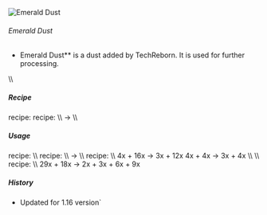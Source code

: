 ![Emerald Dust](/mods/techreborn/emerald_dust.png)

###### Emerald Dust


- Emerald Dust** is a dust added by TechReborn. It is used for
        further processing.

\\\\

##### Recipe

<Mcitem id="minecraft:crafting_table"/> recipe:
<Recipe recipe=" input techreborn:small_pile_of_emerald_dust
techreborn:small_pile_of_emerald_dust air input
techreborn:small_pile_of_emerald_dust
techreborn:small_pile_of_emerald_dust air input air air air output
techreborn:emerald_dust "/>
<Mcitem id="techreborn:grinder"/> recipe: \\\\
<Mcitem id="minecraft:emerald"/> -\>
<Mcitem id="techreborn:emerald_dust"/> \\\\

##### Usage

<Mcitem id="minecraft:crafting_table"/> recipe:
<Recipe recipe=" input air air air input air techreborn:emerald_dust
air input air air air output techreborn:small_pile_of_emerald_dust,4
"/> \\\\
<Mcitem id="techreborn:compressor"/> recipe: \\\\
<Mcitem id="techreborn:emerald_dust"/> -\>
<Mcitem id="techreborn:emerald_plate"/> \\\\
<Mcitem id="techreborn:implosion_compressor"/>
recipe: \\\\
4x<Mcitem id="techreborn:emerald_dust"/> +
16x<Mcitem id="minecraft:TNT"/> -\>
3x<Mcitem id="minecraft:emerald"/> +
12x<Mcitem id="techreborn:dark_ashes"/>
4x<Mcitem id="techreborn:emerald_dust"/> +
4x<Mcitem id="minecraft:end_crystal"/> -\>
3x<Mcitem id="minecraft:emerald"/> +
4x<Mcitem id="techreborn:ender_eye_small_dust"/>
\\\\ \\\\
<Mcitem id="techreborn:industrial_electrolyzer"/>
recipe: \\\\
29x<Mcitem id="techreborn:emerald_dust"/> +
18x<Mcitem id="techreborn:empty_cell"/> -\>
2x<Mcitem id="techreborn:aluminium_dust"/> +
3x<Mcitem id="techreborn:beryllium_cell"/> +
6x<Mcitem id="techreborn:silicon_cell"/> +
9x<Mcitem id="techreborn:compressed_air_cell"/>

##### History

* Updated for 1.16 version`
